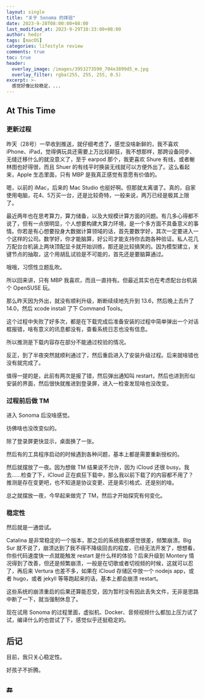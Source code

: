 ```yaml
---
layout: single
title: "关于 Sonoma 的体验"
date: 2023-9-28T08:00:00+08:00
last_modified_at: 2023-9-29T10:33:00+08:00
author: hedzr
tags: [macOS]
categories: lifestyle review
comments: true
toc: true
header:
  overlay_image: /images/3953273590_704e3899d5_m.jpg
  overlay_filter: rgba(255, 255, 255, 0.5)
excerpt: >-
  感觉好像比较稳定，...
---
```


## At This Time

### 更新过程

昨天（28号）一早收到推送，就仔细考虑了，感觉没啥新鲜的，我不喜欢 iPhone、iPad，觉得俩玩具还需要上万比较颠狂，我不想那样，那跨设备同步、无缝迁移什么的就没意义了，至于 earpod 那个，我更喜欢 Shure 有线，或者榭林图也好得很，而且 Shuer 的有线平时换装无线就可以方便外出了。这么看起来，Apple 生态里面，只有 MBP 是我真正感觉有意愿有价值的。

嗯，以前的 iMac，后来的 Mac Studio 也挺好啊。但那就太离谱了。真的，自家使用电脑，花4、5万买一台，还是比较奇特，一般来说，两万已经是极其上限了。

最近两年也在思考算力，算力储备，以及大规模计算方面的问题。有几多心得都不说了，但有一点很明显，个人想要构建大算力环境，是一个多方面不具备意义的事情。你若是有心想要投身大数据计算领域的话，首先要数学好，其次一定要进入一个这样的公司。数学好，你才能脑算，好公司才能支持你去跑各种验证。私人花几万配台台机装上两块顶配显卡就开始训练，那还是比较搞笑的。因为模型建立，关键节点的抽取，这个用胡乱试验是不可能的，首先还是要脑算通过。

哦哦，习惯性立题乱吹。

所以回来讲，只有 MBP 我喜欢，而且一直持有。但最近其实也在考虑配台台机装个 OpenSUSE 玩。

那么昨天因为外出，就没有顺利升级，断断续续地先升到 13.6，然后晚上去升了 14.0，然后 xcode install 了下 Command Tools。

这个过程中失败了好多次，都是在下载完成后准备安装的过程中简单弹出一个对话框报错，啥有意义的讯息都没有，查看系统日志也没有信息。

所以推测是下载内容存在部分不能通过校验的情况。

反正，到了半夜突然就顺利通过了，然后重启进入了安装升级过程。后来就啥错也没有就完成了。

值得一提的是，此前有两次是报了错，然后弹出通知叫 restart，然后也进到形似安装的界面，然后很快就推进到登录屏，进入一检查发现啥也没改变。

### 过程前后做 TM

进入 Sonoma 后没啥感觉。

彷佛啥也没改变似的。

除了登录屏更快显示，桌面换了一张。

然后有的工具程序启动的时候遇到各种问题，基本上都是需要重新授权的。

然后就摆放了一夜。因为想做 TM 结果说不允许，因为 iCloud 还很 busy。我去……检查了下，iCloud 正在疯狂下载中，那么我以前下载了的内容都不用了？推测是存在变更吧，也不知道是协议变更、还是索引格式、还是别的啥。

总之就摆放一夜，今早起来做完了 TM，然后才开始探究有何变化。

### 稳定性

然后就是一通尝试。

Catalina 是非常稳定的一个版本，那之后的系统我都感觉很差，频繁崩溃。Big Sur 就不说了，崩溃达到了我不得不降级回去的程度，已经无法开发了，想想看，你些代码速度快一点就能触发 restart 是什么样的体验？后来升级到 Montery 情况得到了改善，但还是频繁崩溃，一般是在切歌或者切视频的时候，这就可以忍了，再后来 Vertura 也差不多，如果在 iCloud 存储区中放一个 nodejs app，或者 hugo，或者 jekyll 等等跑起来的话，基本上都会崩溃 restart。

这些系统的崩溃重启的后果还算能忍受，因为暂时没有因此丢失文件，无非是思路中断了一下，就当强制休息了。

现在试用 Sonoma 的过程里面，虚拟机、Docker、音频视频什么都加上压力试了试，编译什么的也尝试了下，感觉似乎还挺稳定的。

## 后记

目前，我只关心稳定性。

好孩子不折腾。

## 🔚
